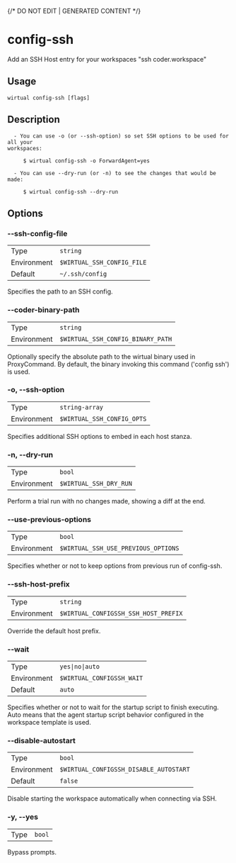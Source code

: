 {/* DO NOT EDIT | GENERATED CONTENT */}

# config-ssh

Add an SSH Host entry for your workspaces "ssh coder.workspace"

## Usage

```console
wirtual config-ssh [flags]
```

## Description

```console
  - You can use -o (or --ssh-option) so set SSH options to be used for all your
workspaces:

     $ wirtual config-ssh -o ForwardAgent=yes

  - You can use --dry-run (or -n) to see the changes that would be made:

     $ wirtual config-ssh --dry-run
```

## Options

### --ssh-config-file

|             |                                     |
| ----------- | ----------------------------------- |
| Type        | <code>string</code>                 |
| Environment | <code>$WIRTUAL_SSH_CONFIG_FILE</code> |
| Default     | <code>~/.ssh/config</code>          |

Specifies the path to an SSH config.

### --coder-binary-path

|             |                                            |
| ----------- | ------------------------------------------ |
| Type        | <code>string</code>                        |
| Environment | <code>$WIRTUAL_SSH_CONFIG_BINARY_PATH</code> |

Optionally specify the absolute path to the wirtual binary used in ProxyCommand. By default, the binary invoking this command ('config ssh') is used.

### -o, --ssh-option

|             |                                     |
| ----------- | ----------------------------------- |
| Type        | <code>string-array</code>           |
| Environment | <code>$WIRTUAL_SSH_CONFIG_OPTS</code> |

Specifies additional SSH options to embed in each host stanza.

### -n, --dry-run

|             |                                 |
| ----------- | ------------------------------- |
| Type        | <code>bool</code>               |
| Environment | <code>$WIRTUAL_SSH_DRY_RUN</code> |

Perform a trial run with no changes made, showing a diff at the end.

### --use-previous-options

|             |                                              |
| ----------- | -------------------------------------------- |
| Type        | <code>bool</code>                            |
| Environment | <code>$WIRTUAL_SSH_USE_PREVIOUS_OPTIONS</code> |

Specifies whether or not to keep options from previous run of config-ssh.

### --ssh-host-prefix

|             |                                               |
| ----------- | --------------------------------------------- |
| Type        | <code>string</code>                           |
| Environment | <code>$WIRTUAL_CONFIGSSH_SSH_HOST_PREFIX</code> |

Override the default host prefix.

### --wait

|             |                                    |
| ----------- | ---------------------------------- |
| Type        | <code>yes\|no\|auto</code>         |
| Environment | <code>$WIRTUAL_CONFIGSSH_WAIT</code> |
| Default     | <code>auto</code>                  |

Specifies whether or not to wait for the startup script to finish executing. Auto means that the agent startup script behavior configured in the workspace template is used.

### --disable-autostart

|             |                                                 |
| ----------- | ----------------------------------------------- |
| Type        | <code>bool</code>                               |
| Environment | <code>$WIRTUAL_CONFIGSSH_DISABLE_AUTOSTART</code> |
| Default     | <code>false</code>                              |

Disable starting the workspace automatically when connecting via SSH.

### -y, --yes

|      |                   |
| ---- | ----------------- |
| Type | <code>bool</code> |

Bypass prompts.
